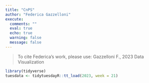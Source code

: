 ```yaml
---
title: "CnPS"
author: "Federica Gazzelloni"
execute:  
  comments: ""
  eval: true
  echo: true
  warning: false
  message: false
---
```


> To cite Federica's work, please use: Gazzelloni F., 2023 Data Visualization 


```r
library(tidyverse)
tuesdata <- tidytuesdayR::tt_load(2023, week = 21)
```